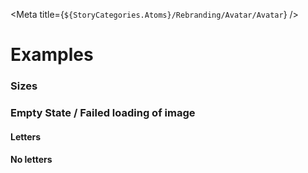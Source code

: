 
<Meta title={`${StoryCategories.Atoms}/Rebranding/Avatar/Avatar`} />

<AvatarDocs />

# Examples

### Sizes

<Canvas>
	<div class='flex place-content-evenly items-center'>
		<div class='flex flex-col items-center gap-4'>
			<p-avatar
				size='xs'
				src='https://images.unsplash.com/photo-1594815550232-e615b7a46f25?auto=format&fit=crop&crop=faces&w=150&h=150&q=80'
			></p-avatar>
			<p-avatar
				size='sm'
				src='https://images.unsplash.com/photo-1594815550232-e615b7a46f25?auto=format&fit=crop&crop=faces&w=150&h=150&q=80'
			></p-avatar>
			<p-avatar src='https://images.unsplash.com/photo-1576014662151-46d23666bc28?auto=format&fit=crop&crop=faces&w=150&h=250&q=80'></p-avatar>
			<p-avatar
				size='lg'
				src='https://images.unsplash.com/photo-1580314737657-8456bc907659?auto=format&fit=crop&crop=faces&w=150&h=150&q=80'
			></p-avatar>
			<p-avatar
				size='xl'
				src='https://images.unsplash.com/photo-1607435097405-db48f377bff6?auto=format&fit=crop&crop=faces&w=150&h=150&q=80'
			></p-avatar>
			<p-avatar
				size='2xl'
				src='https://images.unsplash.com/photo-1504593811423-6dd665756598?auto=format&fit=crop&crop=faces&w=250&h=250&q=80'
			></p-avatar>
			<p-avatar
				size='3xl'
				src='https://images.unsplash.com/photo-1555952517-2e8e729e0b44?auto=format&fit=crop&crop=faces&w=250&h=250&q=80'
			></p-avatar>
			<p-avatar
				size='4xl'
				src='https://images.unsplash.com/photo-1578390431359-2d1aa10989f4?auto=format&fit=crop&crop=faces&w=250&h=250&q=80'
			></p-avatar>
		</div>
	</div>
</Canvas>

### Empty State / Failed loading of image

#### Letters

<Canvas>
	<div class='flex place-content-evenly items-center'>
		<div class='flex flex-col items-center gap-4'>
			<p-avatar
				src='broken-link'
				letters='JH'
				size='xs'
			></p-avatar>
			<p-avatar
				src='broken-link'
				letters='JH'
				size='sm'
			></p-avatar>
			<p-avatar
				src='broken-link'
				letters='JH'
			></p-avatar>
			<p-avatar
				src='broken-link'
				letters='JH'
				size='lg'
			></p-avatar>
			<p-avatar
				src='broken-link'
				letters='JH'
				size='xl'
			></p-avatar>
			<p-avatar
				src='broken-link'
				letters='JH'
				size='2xl'
			></p-avatar>
			<p-avatar
				src='broken-link'
				letters='JH'
				size='3xl'
			></p-avatar>
			<p-avatar
				src='broken-link'
				letters='JH'
				size='4xl'
			></p-avatar>
		</div>
	</div>
</Canvas>

#### No letters

<Canvas>
	<div class='flex place-content-evenly items-center'>
		<p-avatar src='broken-link'></p-avatar>
	</div>
</Canvas>
